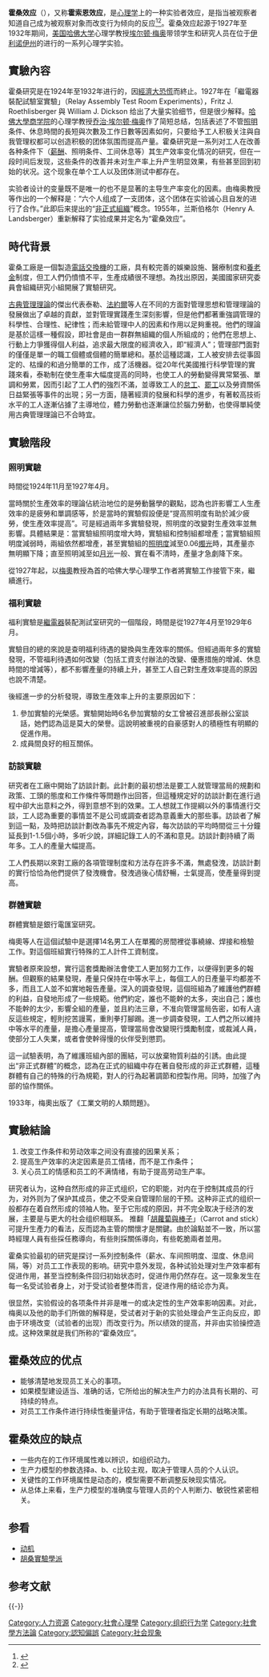 '''霍桑效应'''（{{lang-en|Hawthorne effect}}），又称'''霍索恩效应'''，是[[心理学|心理学]]上的一种实验者效应，是指当被观察者知道自己成为被观察对象而改变行为倾向的反应<ref name="pmid17608932">{{Cite journal|title=The Hawthorne Effect: a randomised, controlled trial|url=https://doi.org/10.1186/1471-2288-7-30|last=McCarney|first=Rob|last2=Warner|first2=James|date=2007-07-03|journal=BMC Medical Research Methodology|issue=1|doi=10.1186/1471-2288-7-30|volume=7|pages=30|issn=1471-2288|last3=Iliffe|first3=Steve|last4=van Haselen|first4=Robbert|last5=Griffin|first5=Mark|last6=Fisher|first6=Peter}}</ref><ref name="pmid18771841">{{Cite journal|title=Clinical estimation of fetal weight and the Hawthorne effect|url=https://linkinghub.elsevier.com/retrieve/pii/S030121150800300X|last=Fox|first=Nathan S.|last2=Brennan|first2=Jennifer S.|date=2008-12|journal=European Journal of Obstetrics & Gynecology and Reproductive Biology|issue=2|doi=10.1016/j.ejogrb.2008.07.023|volume=141|pages=111–114|language=en|last3=Chasen|first3=Stephen T.}}</ref>。霍桑效应起源于1927年至1932年期间，[[美国|美国]][[哈佛大学|哈佛大学]]心理学教授[[埃尔顿·梅奥|埃尔顿·梅奥]]带领学生和研究人员在{{le|西方電器|Western Electric|西方電器公司}}位于[[伊利诺伊州|伊利诺伊州]]的{{le|霍桑工厂|Hawthorne Works}}进行的一系列心理学实验。

== 實驗內容 ==
霍桑研究是在1924年至1932年进行的，因[[經濟大恐慌|經濟大恐慌]]而終止。1927年在「繼電器裝配試驗室實驗」（Relay Assembly Test Room Experiments），Fritz J. Roethlisberger 與 William J. Dickson 给出了大量实验细节，但是很少解释。[[哈佛大學商学院|哈佛大學商学院]]的心理学教授[[乔治·埃尔顿·梅奥|乔治·埃尔顿·梅奥]]作了简短总结，包括表述了不管[[照明|照明]]条件、休息時間的長短與次數及工作日數等因素如何，只要给予工人积极关注與自我管理权都可以创造积极的团体氛围而提高产量。霍桑研究是一系列对工人在改善各种条件下（[[薪酬|薪酬]]、照明条件、工间休息等）其生产效率变化情况的研究，但在一段时间后发现，这些条件的改善并未对生产率上升产生明显效果，有些甚至回到初始的状况。这个现象在单个工人以及团体测试中都存在。

实验者设计的变量既不是唯一的也不是显著的主导生产率变化的因素。由梅奥教授等作出的一个解释是：“六个人组成了一支团体，这个团体在实验诚心且自发的进行了合作。”此即后来提出的“[[非正式組織|非正式組織]]”概念。1955年，兰斯伯格尔（Henry A. Landsberger）重新解释了实验成果并定名为“霍桑效应”。

== 時代背景 ==
霍桑工廠是一個製造[[電話交換機|電話交換機]]的工廠，具有較完善的娛樂設施、醫療制度和[[養老金|養老金]]制度，但工人們仍憤憤不平，生產成績很不理想。為找出原因，美國國家研究委員會組織研究小組開展了實驗研究。

[[古典管理理論|古典管理理論]]的傑出代表泰勒、[[亨利·法約爾|法約爾]]等人在不同的方面對管理思想和管理理論的發展做出了卓越的貢獻，並對管理實踐產生深刻影響，但是他們都著重強調管理的科學性、合理性、紀律性；而未給管理中人的因素和作用以足夠重視。他們的理論是基於這樣一種假設，即社會是由一群群無組織的個人所組成的；他們在思想上、行動上力爭獲得個人利益，追求最大限度的經濟收入，即“經濟人”；管理部門面對的僅僅是單一的職工個體或個體的簡單總和。基於這種認識，工人被安排去從事固定的、枯燥的和過分簡單的工作，成了活機器。從20年代美國推行科學管理的實踐來看，泰勒制在使生產率大幅度提高的同時，也使工人的勞動變得異常緊張、單調和勞累，因而引起了工人們的強烈不滿，並導致工人的[[怠工|怠工]]、[[罷工|罷工]]以及勞資關係日益緊張等事件的出現；另一方面，隨著經濟的發展和科學的進步，有著較高技術水平的工人逐漸佔據了主導地位，體力勞動也逐漸讓位於腦力勞動，也使得單純使用古典管理理論已不合時宜。

== 實驗階段 ==
=== 照明實驗 ===
時間從1924年11月至1927年4月。

當時關於生產效率的理論佔統治地位的是勞動醫學的觀點，認為也許影響工人生產效率的是疲勞和單調感等，於是當時的實驗假設便是“提高照明度有助於減少疲勞，使生產效率提高”。可是經過兩年多實驗發現，照明度的改變對生產效率並無影響。具體結果是：當實驗組照明度增大時，實驗組和控制組都增產；當實驗組照明度減弱時，兩組依然都增產，甚至實驗組的[[照明度|照明度]]減至0.06[[燭光|燭光]]時，其產量亦無明顯下降；直至照明減至如[[月光|月光]]一般、實在看不清時，產量才急劇降下來。

從1927年起，以[[喬治·埃爾頓·梅奧|梅奧]]教授為首的哈佛大學心理學工作者將實驗工作接管下來，繼續進行。

=== 福利實驗 ===
福利實驗是[[繼電器|繼電器]]裝配測試室研究的一個階段，時間是從1927年4月至1929年6月。

實驗目的總的來說是查明福利待遇的變換與生產效率的關係。但經過兩年多的實驗發現，不管福利待遇如何改變（包括工資支付辦法的改變、優惠措施的增減、休息時間的增減等），都不影響產量的持續上升，甚至工人自己對生產效率提高的原因也說不清楚。

後經進一步的分析發現，導致生產效率上升的主要原因如下：

#參加實驗的光榮感。實驗開始時6名參加實驗的女工曾被召進部長辦公室談話，她們認為這是莫大的榮譽。這說明被重視的自豪感對人的積極性有明顯的促進作用。
#成員間良好的相互關係。

===訪談實驗===
研究者在工廠中開始了訪談計劃。此計劃的最初想法是要工人就管理當局的規劃和政策、工頭的態度和工作條件等問題作出回答，但這種規定好的訪談計劃在進行過程中卻大出意料之外，得到意想不到的效果。工人想就工作提綱以外的事情進行交談，工人認為重要的事情並不是公司或調查者認為意義重大的那些事。訪談者了解到這一點，及時把訪談計劃改為事先不規定內容，每次訪談的平均時間從三十分鐘延長到1-1.5個小時，多听少說，詳細記錄工人的不滿和意見。訪談計劃持續了兩年多。工人的產量大幅提高。

工人們長期以來對工廠的各項管理制度和方法存在許多不滿，無處發洩，訪談計劃的實行恰恰為他們提供了發洩機會。發洩過後心情舒暢，士氣提高，使產量得到提高。

===群體實驗===
群體實驗是銀行電匯室研究。

梅奧等人在這個試驗中是選擇14名男工人在單獨的房間裡從事繞線、焊接和檢驗工作。對這個班組實行特殊的工人計件工資制度。

實驗者原來設想，實行這套獎勵辦法會使工人更加努力工作，以便得到更多的報酬。但觀察的結果發現，產量只保持在中等水平上，每個工人的日產量平均都差不多，而且工人並不如實地報告產量。深入的調查發現，這個班組為了維護他們群體的利益，自發地形成了一些規範。他們約定，誰也不能幹的太多，突出自己；誰也不能幹的太少，影響全組的產量，並且約法三章，不准向管理當局告密，如有人違反這些規定，輕則挖苦謾罵，重則拳打腳踢。進一步調查發現，工人們之所以維持中等水平的產量，是擔心產量提高，管理當局會改變現行獎勵制度，或裁減人員，使部分工人失業，或者會使幹得慢的伙伴受到懲罰。

這一試驗表明，為了維護班組內部的團結，可以放棄物質利益的引誘。由此提出“非正式群體”的概念，認為在正式的組織中存在著自發形成的非正式群體，這種群體有自己的特殊的行為規範，對人的行為起著調節和控製作用。同時，加強了內部的協作關係。
 
1933年，梅奧出版了《工業文明的人類問題》。

== 實驗結論 ==
# 改变工作条件和劳动效率之间没有直接的因果关系；
# 提高生产效率的决定因素是员工情绪，而不是工作条件；
# 关心员工的情感和员工的不满情绪，有助于提高劳动生产率。

研究者认为，这种自然形成的非正式组织，它的职能，对内在于控制其成员的行为，对外则为了保护其成员，使之不受来自管理阶层的干预。这种非正式的组织一般都存在着自然形成的领袖人物。至于它形成的原因，并不完全取决于经济的发展，主要是与更大的社会组织相联系。 推翻「[[胡蘿蔔與棒子|胡蘿蔔與棒子]]」（Carrot and stick）可提升生產力的看法，反而認為主管的關懷才是關鍵。由於論點並不一致，所以當時經理人員有些採任務導向，有些則採關係導向，有些乾脆兩者並用。

霍桑实验最初的研究是探讨一系列控制条件（薪水、车间照明度、湿度、休息间隔，等）对员工工作表现的影响。研究中意外发现，各种试验处理对生产效率都有促进作用，甚至当控制条件回归初始状态时，促进作用仍然存在。这一现象发生在每一名受试验者身上，对于受试验者整体而言，促进作用的结论亦为真。 

很显然，实验假设的各项条件并非是唯一的或决定性的生产效率影响因素。对此，梅奥以及他的助手们所做的解释是，受试者对于新的实验处理会产生正向反应，即由于环境改变（试验者的出现）而改变行为。所以绩效的提高，并非由实验操控造成。这种效果就是我们所称的“霍桑效应”。

==霍桑效应的优点==
* 能够清楚地发现员工关心的事项。 
* 如果模型建设适当、准确的话，它所给出的解决生产力的办法具有长期的、可持续的特点。 
* 对员工工作条件进行持续性衡量评估，有助于管理者指定长期的战略决策。

==霍桑效应的缺点==
* 一些内在的工作环境属性难以辨识，如组织动力。 
* 生产力模型的参数选择a、b、c比较主观，取决于管理人员的个人认识。 
* 关键性的工作环境属性是动态的，模型需要不断调整反映现实情况。 
* 从总体上来看，生产力模型的准确度与管理人员的个人判断力、敏锐性紧密相关。

==参看==
* [[动机|动机]]
*[[胡桑實驗學派|胡桑實驗學派]]

== 参考文献 ==
{{Reflist}}

{{-}}
{{Unintended consequences}}

[[Category:人力资源|Category:人力资源]]
[[Category:社會心理學|Category:社會心理學]]
[[Category:组织行为学|Category:组织行为学]]
[[Category:社會學方法論|Category:社會學方法論]]
[[Category:認知偏誤|Category:認知偏誤]]
[[Category:社会现象|Category:社会现象]]